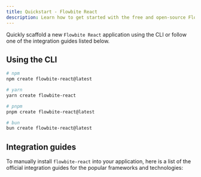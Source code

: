 ```yaml
---
title: Quickstart - Flowbite React
description: Learn how to get started with the free and open-source Flowbite React UI component library based on the utility classes from Tailwind CSS
---
```


Quickly scaffold a new `Flowbite React` application using the CLI or follow one of the integration guides listed below.

## Using the CLI

```bash
# npm
npm create flowbite-react@latest

# yarn
yarn create flowbite-react

# pnpm
pnpm create flowbite-react@latest

# bun
bun create flowbite-react@latest
```

## Integration guides

To manually install `flowbite-react` into your application, here is a list of the official integration guides for the popular frameworks and technologies:

<IntegrationGuides />

